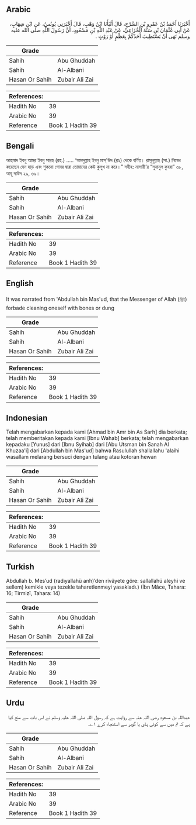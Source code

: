 ## Arabic


<div dir="rtl" lang="ar" style={{fontSize:'larger',backgroundColor:'#f8f9fa',padding:20}}>
أَخْبَرَنَا أَحْمَدُ بْنُ عَمْرِو بْنِ السَّرْحِ، قَالَ أَنْبَأَنَا ابْنُ وَهْبٍ، قَالَ أَخْبَرَنِي يُونُسُ، عَنِ ابْنِ شِهَابٍ، عَنْ أَبِي عُثْمَانَ بْنِ سَنَّةَ الْخُزَاعِيِّ، عَنْ عَبْدِ اللَّهِ بْنِ مَسْعُودٍ، أَنَّ رَسُولَ اللَّهِ صلى الله عليه وسلم نَهَى أَنْ يَسْتَطِيبَ أَحَدُكُمْ بِعَظْمٍ أَوْ رَوْثٍ ‏.‏
</div>
<div style={{backgroundColor:'#f8f9fa',padding:20, marginBottom: 10}}><table> <thead> <tr> <th>Grade</th> <th></th> </tr> </thead> <tbody> <tr><td>Sahih</td><td>Abu Ghuddah</td></tr><tr><td>Sahih</td><td>Al-Albani</td></tr><tr><td>Hasan Or Sahih</td><td>Zubair Ali Zai</td></tr></tbody></table><table> <thead> <tr> <th>References:</th> <th></th> </tr> </thead> <tbody><tr><td>Hadith No</td><td>39</td></tr><tr><td>Arabic No</td><td>39</td></tr><tr><td>Reference</td><td>Book 1 Hadith 39</td></tr></tbody></table></div>

## Bengali


<div dir="ltr" lang="bn" style={{fontSize:'larger',backgroundColor:'#f8f9fa',padding:20}}>
আহমাদ ইবনু আমর ইবনু সারহ (রহ.) ..... ‘আবদুল্লাহ ইবনু মাস্'উদ (রাঃ) থেকে বর্ণিত। রাসূলুল্লাহ (সা.) নিষেধ করেছেন যেন হাড় এবং শুকনো গোবর দ্বারা তোমাদের কেউ কুলুখ না করে।” সহীহ: নাসায়ী’র “সুনানুল কুবরা” ৩৮, আবূ দাউদ ২৯, ৩৯।
</div>
<div style={{backgroundColor:'#f8f9fa',padding:20, marginBottom: 10}}><table> <thead> <tr> <th>Grade</th> <th></th> </tr> </thead> <tbody> <tr><td>Sahih</td><td>Abu Ghuddah</td></tr><tr><td>Sahih</td><td>Al-Albani</td></tr><tr><td>Hasan Or Sahih</td><td>Zubair Ali Zai</td></tr></tbody></table><table> <thead> <tr> <th>References:</th> <th></th> </tr> </thead> <tbody><tr><td>Hadith No</td><td>39</td></tr><tr><td>Arabic No</td><td>39</td></tr><tr><td>Reference</td><td>Book 1 Hadith 39</td></tr></tbody></table></div>

## English


<div dir="ltr" lang="en" style={{fontSize:'larger',backgroundColor:'#f8f9fa',padding:20}}>
It was narrated from 'Abdullah bin Mas'ud, that the Messenger of Allah (ﷺ) forbade cleaning oneself with bones or dung
</div>
<div style={{backgroundColor:'#f8f9fa',padding:20, marginBottom: 10}}><table> <thead> <tr> <th>Grade</th> <th></th> </tr> </thead> <tbody> <tr><td>Sahih</td><td>Abu Ghuddah</td></tr><tr><td>Sahih</td><td>Al-Albani</td></tr><tr><td>Hasan Or Sahih</td><td>Zubair Ali Zai</td></tr></tbody></table><table> <thead> <tr> <th>References:</th> <th></th> </tr> </thead> <tbody><tr><td>Hadith No</td><td>39</td></tr><tr><td>Arabic No</td><td>39</td></tr><tr><td>Reference</td><td>Book 1 Hadith 39</td></tr></tbody></table></div>

## Indonesian


<div dir="ltr" lang="id" style={{fontSize:'larger',backgroundColor:'#f8f9fa',padding:20}}>
Telah mengabarkan kepada kami [Ahmad bin Amr bin As Sarh] dia berkata; telah memberitakan kepada kami [Ibnu Wahab] berkata; telah mengabarkan kepadaku [Yunus] dari [Ibnu Syihab] dari [Abu Utsman bin Sanah Al Khuzaa'i] dari [Abdullah bin Mas'ud] bahwa Rasulullah shallallahu 'alaihi wasallam melarang bersuci dengan tulang atau kotoran hewan
</div>
<div style={{backgroundColor:'#f8f9fa',padding:20, marginBottom: 10}}><table> <thead> <tr> <th>Grade</th> <th></th> </tr> </thead> <tbody> <tr><td>Sahih</td><td>Abu Ghuddah</td></tr><tr><td>Sahih</td><td>Al-Albani</td></tr><tr><td>Hasan Or Sahih</td><td>Zubair Ali Zai</td></tr></tbody></table><table> <thead> <tr> <th>References:</th> <th></th> </tr> </thead> <tbody><tr><td>Hadith No</td><td>39</td></tr><tr><td>Arabic No</td><td>39</td></tr><tr><td>Reference</td><td>Book 1 Hadith 39</td></tr></tbody></table></div>

## Turkish


<div dir="ltr" lang="tr" style={{fontSize:'larger',backgroundColor:'#f8f9fa',padding:20}}>
Abdullah b. Mes’ud (radıyallahü anh)’den rivâyete göre: sallallahü aleyhi ve sellem) kemikle veya tezekle taharetlenmeyi yasakladı.) (İbn Mâce, Tahara: 16; Tirmizî, Tahara: 14)
</div>
<div style={{backgroundColor:'#f8f9fa',padding:20, marginBottom: 10}}><table> <thead> <tr> <th>Grade</th> <th></th> </tr> </thead> <tbody> <tr><td>Sahih</td><td>Abu Ghuddah</td></tr><tr><td>Sahih</td><td>Al-Albani</td></tr><tr><td>Hasan Or Sahih</td><td>Zubair Ali Zai</td></tr></tbody></table><table> <thead> <tr> <th>References:</th> <th></th> </tr> </thead> <tbody><tr><td>Hadith No</td><td>39</td></tr><tr><td>Arabic No</td><td>39</td></tr><tr><td>Reference</td><td>Book 1 Hadith 39</td></tr></tbody></table></div>

## Urdu


<div dir="rtl" lang="ur" style={{fontSize:'larger',backgroundColor:'#f8f9fa',padding:20}}>
عبداللہ بن مسعود رضی اللہ عنہ سے روایت ہے کہ رسول اللہ صلی اللہ علیہ وسلم نے اس بات سے منع کیا ہے کہ تم میں سے کوئی ہڈی یا گوبر سے استنجاء کرے ۱؎۔
</div>
<div style={{backgroundColor:'#f8f9fa',padding:20, marginBottom: 10}}><table> <thead> <tr> <th>Grade</th> <th></th> </tr> </thead> <tbody> <tr><td>Sahih</td><td>Abu Ghuddah</td></tr><tr><td>Sahih</td><td>Al-Albani</td></tr><tr><td>Hasan Or Sahih</td><td>Zubair Ali Zai</td></tr></tbody></table><table> <thead> <tr> <th>References:</th> <th></th> </tr> </thead> <tbody><tr><td>Hadith No</td><td>39</td></tr><tr><td>Arabic No</td><td>39</td></tr><tr><td>Reference</td><td>Book 1 Hadith 39</td></tr></tbody></table></div>